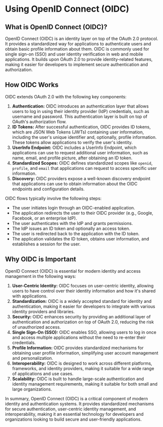 # Using OpenID Connect (OIDC)

## What is OpenID Connect (OIDC)?
OpenID Connect (OIDC) is an identity layer on top of the OAuth 2.0 protocol. It provides a standardized way for applications to authenticate users and obtain basic profile information about them. OIDC is commonly used for single sign-on (SSO) and user identity verification in web and mobile applications. It builds upon OAuth 2.0 to provide identity-related features, making it easier for developers to implement secure authentication and authorization.

## How OIDC Works
OIDC extends OAuth 2.0 with the following key components:
1. **Authentication:** OIDC introduces an authentication layer that allows users to log in using their identity provider (IdP) credentials, such as username and password. This authentication layer is built on top of OAuth's authorization flow.
2. **ID Tokens:** After successful authentication, OIDC provides ID tokens, which are JSON Web Tokens (JWTs) containing user information, including the user's unique identifier and, optionally, profile information. These tokens allow applications to verify the user's identity.
3. **UserInfo Endpoint:** OIDC includes a UserInfo Endpoint, which applications can use to request additional user information, such as name, email, and profile picture, after obtaining an ID token.
4. **Standardized Scopes:** OIDC defines standardized scopes like `openid`, `profile`, and `email` that applications can request to access specific user information.
5. **Discovery:** OIDC providers expose a well-known discovery endpoint that applications can use to obtain information about the OIDC endpoints and configuration details.

OIDC flows typically involve the following steps:
- The user initiates login through an OIDC-enabled application.
- The application redirects the user to their OIDC provider (e.g., Google, Facebook, or an enterprise IdP).
- The user authenticates with the IdP and grants permissions.
- The IdP issues an ID token and optionally an access token.
- The user is redirected back to the application with the ID token.
- The application validates the ID token, obtains user information, and establishes a session for the user.

## Why OIDC is Important
OpenID Connect (OIDC) is essential for modern identity and access management in the following ways:
1. **User-Centric Identity:** OIDC focuses on user-centric identity, allowing users to have control over their identity information and how it's shared with applications.
2. **Standardization:** OIDC is a widely accepted standard for identity and authentication, making it easier for developers to integrate with various identity providers and libraries.
3. **Security:** OIDC enhances security by providing an additional layer of authentication and authorization on top of OAuth 2.0, reducing the risk of unauthorized access.
4. **Single Sign-On (SSO):** OIDC enables SSO, allowing users to log in once and access multiple applications without the need to re-enter their credentials.
5. **Profile Information:** OIDC provides standardized mechanisms for obtaining user profile information, simplifying user account management and personalization.
6. **Interoperability:** OIDC is designed to work across different platforms, frameworks, and identity providers, making it suitable for a wide range of applications and use cases.
7. **Scalability:** OIDC is built to handle large-scale authentication and identity management requirements, making it suitable for both small and large organizations.

In summary, OpenID Connect (OIDC) is a critical component of modern identity and authentication systems. It provides standardized mechanisms for secure authentication, user-centric identity management, and interoperability, making it an essential technology for developers and organizations looking to build secure and user-friendly applications.

